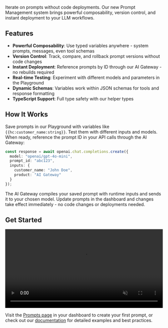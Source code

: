 Iterate on prompts without code deployments. Our new Prompt Management system brings powerful composability, version control, and instant deployment to your LLM workflows.

## Features

- **Powerful Composability**: Use typed variables anywhere - system prompts, messages, even tool schemas
- **Version Control**: Track, compare, and rollback prompt versions without code changes
- **Instant Deployment**: Reference prompts by ID through our AI Gateway - no rebuilds required
- **Real-time Testing**: Experiment with different models and parameters in the Playground
- **Dynamic Schemas**: Variables work within JSON schemas for tools and response formatting
- **TypeScript Support**: Full type safety with our helper types

## How It Works

Save prompts in our Playground with variables like `{{hc:customer_name:string}}`. Test them with different inputs and models. When ready, reference the prompt ID in your API calls through the AI Gateway:

```typescript
const response = await openai.chat.completions.create({
  model: "openai/gpt-4o-mini",
  prompt_id: "abc123",
  inputs: {
    customer_name: "John Doe",
    product: "AI Gateway"
  }
});
```

The AI Gateway compiles your saved prompt with runtime inputs and sends it to your chosen model. Update prompts in the dashboard and changes take effect immediately - no code changes or deployments needed.

## Get Started

<video width="100%" autoPlay loop muted playsInline>
  <source
    src="https://marketing-assets-helicone.s3.us-west-2.amazonaws.com/Prompts2025-A.mp4"
    type="video/mp4"
  />
</video>

Visit the [Prompts page](https://helicone.ai/prompts) in your dashboard to create your first prompt, or check out our [documentation](https://docs.helicone.ai/features/advanced-usage/prompts) for detailed examples and best practices.